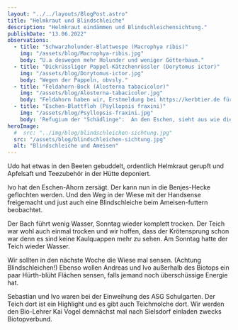 ```yaml
---
layout: "../../layouts/BlogPost.astro"
title: "Helmkraut und Blindschleiche"
description: "Helmkraut eindämmen und Blindschleichensichtung."
publishDate: "13.06.2022"
observations:
  - title: "Schwarzholunder-Blattwespe (Macrophya ribis)"
    img: "/assets/blog/Macrophya-ribis.jpg"
    body: "U.a deswegen mehr Holunder und weniger Götterbaum."
  - title: "Dickrüssliger Pappel-Kätzchenrüssler (Dorytomus ictor)"
    img: "/assets/blog/Dorytomus-ictor.jpg"
    body: "Wegen der Pappeln, obvsly."
  - title: "Feldahorn-Bock (Alosterna tabacicolor)"
    img: "/assets/blog/Alosterna-tabacicolor.jpg"
    body: "Feldahorn haben wir, Erstmeldung bei https://kerbtier.de für MTB 5007 Köln 😎."
  - title: "Eschen-Blattfloh (Psyllopsis fraxini)"
    img: "/assets/blog/Psyllopsis-fraxini.jpg"
    body: 'Refugium der "Schädlinge":  An den Eschen, sieht aus wie die Kräuselkrankheit.'
heroImage:
  #  src: "../img/blog/blindschleichen-sichtung.jpg"
  src: "/assets/blog/blindschleichen-sichtung.jpg"
  alt: "Blindschleiche und Ameisen"
---
```



Udo hat etwas in den Beeten gebuddelt, ordentlich Helmkraut gerupft und Apfelsaft und Teezubehör in der Hütte deponiert.

Ivo hat den Eschen-Ahorn zersägt. Der kann nun in die Benjes-Hecke geflochten werden.
Und den Weg in der Wiese mit der Handsense freigemacht und just auch eine Blindschleiche beim Ameisen-futtern beobachtet.

Der Bach führt wenig Wasser, Sonntag wieder komplett trocken.
Der Teich war wohl auch einmal trocken und wir hoffen, dass der Krötensprung schon war denn es sind keine Kaulquappen mehr zu sehen.
Am Sonntag hatte der Teich wieder Wasser.

Wir sollten in den nächste Woche die Wiese mal sensen. (Achtung Blindschleichen!)
Ebenso wollen Andreas und Ivo außerhalb des Biotops ein paar Hürth-blüht Flächen sensen, falls jemand noch überschüssige Energie hat.

Sebastian und Ivo waren bei der Einweihung des ASG Schulgarten.
Der Teich dort ist ein Highlight und es gibt auch Teichmolche dort.
Wir werden den Bio-Lehrer Kai Vogel demnächst mal nach Sielsdorf einladen zwecks Biotopverbund.

<Cards observations={frontmatter.observations} />

